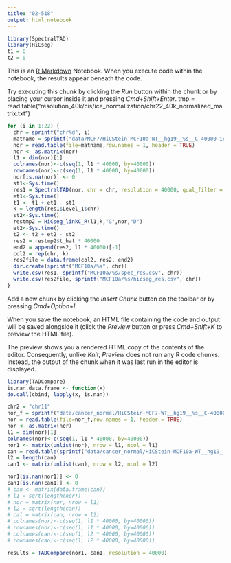 ```yaml
---
title: "02-518"
output: html_notebook
---
```

```r
library(SpectralTAD)
library(HiCseg)
t1 = 0
t2 = 0
```

This is an [R Markdown](http://rmarkdown.rstudio.com) Notebook. When you execute code within the notebook, the results appear beneath the code. 

Try executing this chunk by clicking the *Run* button within the chunk or by placing your cursor inside it and pressing *Cmd+Shift+Enter*. 
tmp = read.table("resolution_40k/cis/ice_normalization/chr22_40k_normalized_matrix.txt")

```r
for (i in 1:22) {
  chr = sprintf("chr%d", i)
  matname = sprintf("data/MCF7/HiCStein-MCF10a-WT__hg19__%s__C-40000-iced.matrix", chr)
  nor = read.table(file=matname,row.names = 1, header = TRUE)
  nor <- as.matrix(nor)
  l1 = dim(nor)[1]
  colnames(nor)<-c(seq(1, l1 * 40000, by=40000))
  rownames(nor)<-c(seq(1, l1 * 40000, by=40000))
  nor[is.na(nor)] <- 0
  st1<-Sys.time()
  res1 = SpectralTAD(nor, chr = chr, resolution = 40000, qual_filter = FALSE)
  et1<-Sys.time()
  t1 <- t1 + et1 - st1
  k = length(res1$Level_1$chr)
  st2<-Sys.time()
  restmp2 = HiCseg_linkC_R(l1,k,"G",nor,"D")
  et2<-Sys.time()
  t2 <- t2 + et2 - st2
  res2 = restmp2$t_hat * 40000
  end2 = append(res2, l1 * 40000)[-1]
  col2 = rep(chr, k)
  res2file = data.frame(col2, res2, end2)
  dir.create(sprintf("MCF10a/%s", chr))
  write.csv(res1, sprintf("MCF10a/%s/spec_res.csv", chr))
  write.csv(res2file, sprintf("MCF10a/%s/hicseg_res.csv", chr))
}
```

Add a new chunk by clicking the *Insert Chunk* button on the toolbar or by pressing *Cmd+Option+I*.

When you save the notebook, an HTML file containing the code and output will be saved alongside it (click the *Preview* button or press *Cmd+Shift+K* to preview the HTML file). 

The preview shows you a rendered HTML copy of the contents of the editor. Consequently, unlike *Knit*, *Preview* does not run any R code chunks. Instead, the output of the chunk when it was last run in the editor is displayed.

```r
library(TADCompare)
is.nan.data.frame <- function(x)
do.call(cbind, lapply(x, is.nan))

chr2 = "chr11"
nor_f = sprintf("data/cancer_normal/HiCStein-MCF7-WT__hg19__%s__C-40000-iced.matrix", chr2)
nor = read.table(file=nor_f,row.names = 1, header = TRUE)
nor <- as.matrix(nor)
l1 = dim(nor)[1]
colnames(nor)<-c(seq(1, l1 * 40000, by=40000))
nor1 <- matrix(unlist(nor), nrow = l1, ncol = l1)
can = read.table(sprintf("data/cancer_normal/HiCStein-MCF10a-WT__hg19__%s__C-40000-iced.matrix", chr2), header = TRUE, row.names = 1)
l2 = length(can)
can1 <- matrix(unlist(can), nrow = l2, ncol = l2)

nor1[is.nan(nor1)] <- 0
can1[is.nan(can1)] <- 0
# can <- matrix(data.frame(can))
# l1 = sqrt(length(nor))
# nor = matrix(nor, nrow = l1)
# l2 = sqrt(length(can))
# cal = matrix(can, nrow = l2)
# colnames(nor)<-c(seq(1, l1 * 40000, by=40000))
# rownames(nor)<-c(seq(1, l1 * 40000, by=40000))
# colnames(can)<-c(seq(1, l2 * 40000, by=40000))
# rownames(can)<-c(seq(1, l2 * 40000, by=40000))

results = TADCompare(nor1, can1, resolution = 40000)
```
